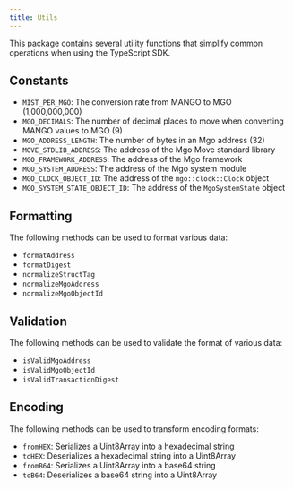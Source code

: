 ```yaml
---
title: Utils
---
```


This package contains several utility functions that simplify common operations when using the TypeScript SDK.

## Constants

- `MIST_PER_MGO`: The conversion rate from MANGO to MGO (1,000,000,000)
- `MGO_DECIMALS`: The number of decimal places to move when converting MANGO values to MGO (9)
- `MGO_ADDRESS_LENGTH`: The number of bytes in an Mgo address (32)
- `MOVE_STDLIB_ADDRESS`: The address of the Mgo Move standard library
- `MGO_FRAMEWORK_ADDRESS`: The address of the Mgo framework
- `MGO_SYSTEM_ADDRESS`: The address of the Mgo system module
- `MGO_CLOCK_OBJECT_ID`: The address of the `mgo::clock::Clock` object
- `MGO_SYSTEM_STATE_OBJECT_ID`: The address of the `MgoSystemState` object

## Formatting

The following methods can be used to format various data:

- `formatAddress`
- `formatDigest`
- `normalizeStructTag`
- `normalizeMgoAddress`
- `normalizeMgoObjectId`

## Validation

The following methods can be used to validate the format of various data:

- `isValidMgoAddress`
- `isValidMgoObjectId`
- `isValidTransactionDigest`

## Encoding

The following methods can be used to transform encoding formats:

- `fromHEX`: Serializes a Uint8Array into a hexadecimal string
- `toHEX`: Deserializes a hexadecimal string into a Uint8Array
- `fromB64`: Serializes a Uint8Array into a base64 string
- `toB64`: Deserializes a base64 string into a Uint8Array
